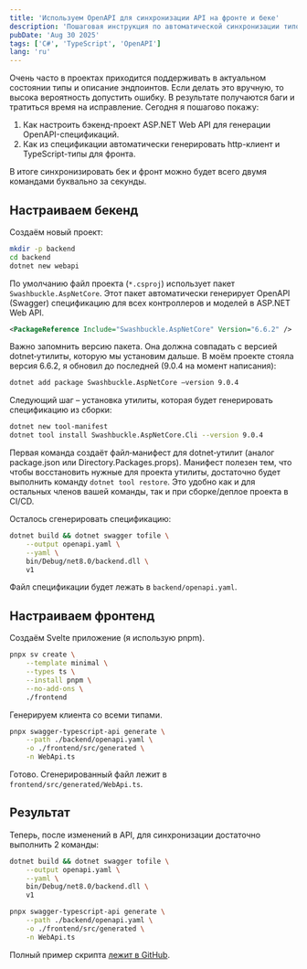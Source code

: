 ```yaml
---
title: 'Используем OpenAPI для синхронизации API на фронте и беке'
description: 'Пошаговая инструкция по автоматической синхронизации типов и клиентов между ASP.NET Web API и фронтендом с помощью OpenAPI.'
pubDate: 'Aug 30 2025'
tags: ['C#', 'TypeScript', 'OpenAPI']
lang: 'ru'
---
```


Очень часто в проектах приходится поддерживать в актуальном состоянии типы и описание эндпоинтов. Если делать это вручную, то высока вероятность допустить ошибку. В результате получаются баги и тратиться время на исправление. Сегодня я пошагово покажу:

1. Как настроить бэкенд-проект ASP.NET Web API для генерации OpenAPI-спецификаций.
2. Как из спецификации автоматически генерировать http-клиент и TypeScript-типы для фронта.

В итоге синхронизировать бек и фронт можно будет всего двумя командами буквально за секунды.

## Настраиваем бекенд

Создаём новый проект:

```bash
mkdir -p backend
cd backend
dotnet new webapi
```

По умолчанию файл проекта (`*.csproj`) использует пакет `Swashbuckle.AspNetCore`. Этот пакет автоматически генерирует OpenAPI (Swagger) спецификацию для всех контроллеров и моделей в ASP.NET Web API.

```xml
<PackageReference Include="Swashbuckle.AspNetCore" Version="6.6.2" />
```

Важно запомнить версию пакета. Она должна совпадать с версией dotnet‑утилиты, которую мы установим дальше. В моём проекте стояла версия 6.6.2, я обновил до последней (9.0.4 на момент написания):

```bash
dotnet add package Swashbuckle.AspNetCore –version 9.0.4
```

Следующий шаг – установка утилиты, которая будет генерировать спецификацию из сборки:

```bash
dotnet new tool-manifest
dotnet tool install Swashbuckle.AspNetCore.Cli --version 9.0.4
```

Первая команда создаёт файл‑манифест для dotnet‑утилит (аналог package.json или Directory.Packages.props). Манифест полезен тем, что чтобы восстановить нужные для проекта утилиты, достаточно будет выполнить команду `dotnet tool restore`. Это удобно как и для остальных членов вашей команды, так и при сборке/деплое проекта в CI/CD.

Осталось сгенерировать спецификацию:

```bash
dotnet build && dotnet swagger tofile \
	--output openapi.yaml \
	--yaml \
	bin/Debug/net8.0/backend.dll \
	v1
```

Файл спецификации будет лежать в `backend/openapi.yaml`.

## Настраиваем фронтенд

Создаём Svelte приложение (я использую pnpm).

```bash
pnpx sv create \
	--template minimal \
	--types ts \
	--install pnpm \
	--no-add-ons \
	./frontend
```

Генерируем клиента со всеми типами.

```bash
pnpx swagger-typescript-api generate \
	--path ./backend/openapi.yaml \
	-o ./frontend/src/generated \
	-n WebApi.ts
```

Готово. Сгенерированный файл лежит в `frontend/src/generated/WebApi.ts`.

## Результат

Теперь, после изменений в API, для синхронизации достаточно выполнить 2 команды:

```bash
dotnet build && dotnet swagger tofile \
	--output openapi.yaml \
	--yaml \
	bin/Debug/net8.0/backend.dll \
	v1

pnpx swagger-typescript-api generate \
	--path ./backend/openapi.yaml \
	-o ./frontend/src/generated \
	-n WebApi.ts
```

Полный пример скрипта [лежит в GitHub](https://gist.github.com/alexeyfv/4e0fd2da3129b722ced5a8f180d2e76a).

